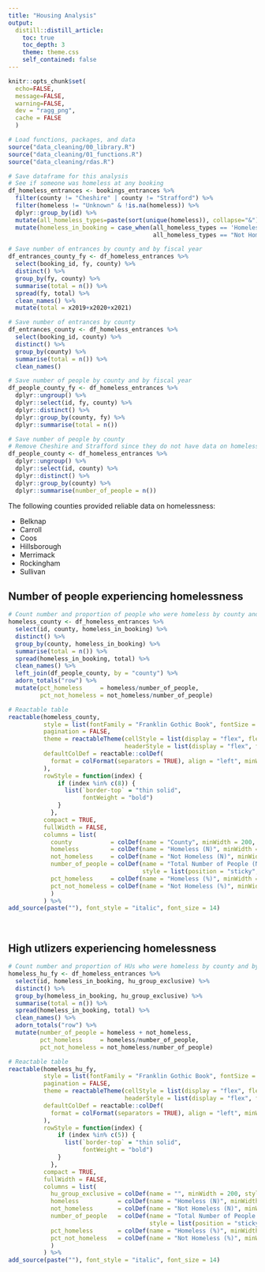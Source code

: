 ```yaml
---
title: "Housing Analysis"
output: 
  distill::distill_article:
    toc: true
    toc_depth: 3
    theme: theme.css
    self_contained: false
---
```


```r
knitr::opts_chunk$set(
  echo=FALSE, 
  message=FALSE, 
  warning=FALSE,
  dev = "ragg_png",
  cache = FALSE
  )

# Load functions, packages, and data
source("data_cleaning/00_library.R")
source("data_cleaning/01_functions.R")
source("data_cleaning/rdas.R")

# Save dataframe for this analysis
# See if someone was homeless at any booking
df_homeless_entrances <- bookings_entrances %>% 
  filter(county != "Cheshire" | county != "Strafford") %>% 
  filter(homeless != "Unknown" & !is.na(homeless)) %>% 
  dplyr::group_by(id) %>%
  mutate(all_homeless_types=paste(sort(unique(homeless)), collapse="&")) %>%
  mutate(homeless_in_booking = case_when(all_homeless_types == 'Homeless&Not Homeless' | all_homeless_types == 'Homeless' ~ "Homeless",
                                         all_homeless_types == "Not Homeless" ~ "Not Homeless")) 

# Save number of entrances by county and by fiscal year
df_entrances_county_fy <- df_homeless_entrances %>%
  select(booking_id, fy, county) %>%
  distinct() %>%
  group_by(fy, county) %>%
  summarise(total = n()) %>%
  spread(fy, total) %>% 
  clean_names() %>% 
  mutate(total = x2019+x2020+x2021)

# Save number of entrances by county
df_entrances_county <- df_homeless_entrances %>%
  select(booking_id, county) %>%
  distinct() %>%
  group_by(county) %>%
  summarise(total = n()) %>%
  clean_names()

# Save number of people by county and by fiscal year
df_people_county_fy <- df_homeless_entrances %>%
  dplyr::ungroup() %>%
  dplyr::select(id, fy, county) %>%
  dplyr::distinct() %>%
  dplyr::group_by(county, fy) %>%
  dplyr::summarise(total = n()) 

# Save number of people by county 
# Remove Cheshire and Strafford since they do not have data on homelessness
df_people_county <- df_homeless_entrances %>%
  dplyr::ungroup() %>%
  dplyr::select(id, county) %>%
  dplyr::distinct() %>%
  dplyr::group_by(county) %>%
  dplyr::summarise(number_of_people = n()) 
```

The following counties provided reliable data on homelessness:  

- Belknap  
- Carroll  
- Coos  
- Hillsborough  
- Merrimack  
- Rockingham  
- Sullivan  

## Number of people experiencing homelessness  

```r
# Count number and proportion of people who were homeless by county and by fiscal year
homeless_county <- df_homeless_entrances %>% 
  select(id, county, homeless_in_booking) %>% 
  distinct() %>% 
  group_by(county, homeless_in_booking) %>% 
  summarise(total = n()) %>% 
  spread(homeless_in_booking, total) %>% 
  clean_names() %>% 
  left_join(df_people_county, by = "county") %>% 
  adorn_totals("row") %>% 
  mutate(pct_homeless     = homeless/number_of_people,
         pct_not_homeless = not_homeless/number_of_people)

# Reactable table
reactable(homeless_county,
          style = list(fontFamily = "Franklin Gothic Book", fontSize = "1.0rem"),
          pagination = FALSE,
          theme = reactableTheme(cellStyle = list(display = "flex", flexDirection = "column", justifyContent = "center"),
                                 headerStyle = list(display = "flex", flexDirection = "column", justifyContent = "center")),
          defaultColDef = reactable::colDef(
            format = colFormat(separators = TRUE), align = "left", minWidth = 100
          ),
          rowStyle = function(index) {
              if (index %in% c(8)) {
                list(`border-top` = "thin solid",
                     fontWeight = "bold")
              }
            },
          compact = TRUE,
          fullWidth = FALSE,
          columns = list(
            county           = colDef(name = "County", minWidth = 200, style = list(fontWeight = "bold")),
            homeless         = colDef(name = "Homeless (N)", minWidth = 100),
            not_homeless     = colDef(name = "Not Homeless (N)", minWidth = 100),
            number_of_people = colDef(name = "Total Number of People (N)", minWidth = 100,
                                      style = list(position = "sticky", borderRight = "1px solid #d3d3d3")),
            pct_homeless     = colDef(name = "Homeless (%)", minWidth = 100, format = colFormat(percent = TRUE, digits = 0)),
            pct_not_homeless = colDef(name = "Not Homeless (%)", minWidth = 100, format = colFormat(percent = TRUE, digits = 0))
            )
          ) %>%
add_source(paste(""), font_style = "italic", font_size = 14)
```

<br>

## High utlizers experiencing homelessness

```r
# Count number and proportion of HUs who were homeless by county and by fiscal year
homeless_hu_fy <- df_homeless_entrances %>% 
  select(id, homeless_in_booking, hu_group_exclusive) %>% 
  distinct() %>% 
  group_by(homeless_in_booking, hu_group_exclusive) %>% 
  summarise(total = n()) %>% 
  spread(homeless_in_booking, total) %>% 
  clean_names() %>% 
  adorn_totals("row") %>% 
  mutate(number_of_people = homeless + not_homeless,
         pct_homeless     = homeless/number_of_people,
         pct_not_homeless = not_homeless/number_of_people)

# Reactable table
reactable(homeless_hu_fy,
          style = list(fontFamily = "Franklin Gothic Book", fontSize = "1.0rem"),
          pagination = FALSE,
          theme = reactableTheme(cellStyle = list(display = "flex", flexDirection = "column", justifyContent = "center"),
                                 headerStyle = list(display = "flex", flexDirection = "column", justifyContent = "center")),
          defaultColDef = reactable::colDef(
            format = colFormat(separators = TRUE), align = "left", minWidth = 100
          ),
          rowStyle = function(index) {
              if (index %in% c(5)) {
                list(`border-top` = "thin solid",
                     fontWeight = "bold")
              }
            },
          compact = TRUE,
          fullWidth = FALSE,
          columns = list(
            hu_group_exclusive = colDef(name = "", minWidth = 200, style = list(fontWeight = "bold")),
            homeless           = colDef(name = "Homeless (N)", minWidth = 100),
            not_homeless       = colDef(name = "Not Homeless (N)", minWidth = 100),
            number_of_people   = colDef(name = "Total Number of People (N)", minWidth = 100,
                                        style = list(position = "sticky", borderRight = "1px solid #d3d3d3")),
            pct_homeless       = colDef(name = "Homeless (%)", minWidth = 100, format = colFormat(percent = TRUE, digits = 0)),
            pct_not_homeless   = colDef(name = "Not Homeless (%)", minWidth = 100, format = colFormat(percent = TRUE, digits = 0))
            )
          ) %>%
add_source(paste(""), font_style = "italic", font_size = 14)
```





